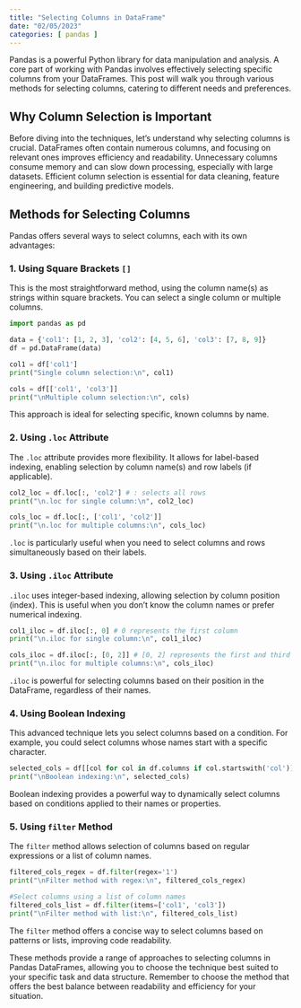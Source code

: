 ```yaml
---
title: "Selecting Columns in DataFrame"
date: "02/05/2023"
categories: [ pandas ]
---
```



Pandas is a powerful Python library for data manipulation and analysis.  A core part of working with Pandas involves effectively selecting specific columns from your DataFrames. This post will walk you through various methods for selecting columns, catering to different needs and preferences.

## Why Column Selection is Important

Before diving into the techniques, let's understand why selecting columns is crucial.  DataFrames often contain numerous columns, and focusing on relevant ones improves efficiency and readability.  Unnecessary columns consume memory and can slow down processing, especially with large datasets.  Efficient column selection is essential for data cleaning, feature engineering, and building predictive models.


## Methods for Selecting Columns

Pandas offers several ways to select columns, each with its own advantages:

### 1. Using Square Brackets `[]`

This is the most straightforward method, using the column name(s) as strings within square brackets.  You can select a single column or multiple columns.

```python
import pandas as pd

data = {'col1': [1, 2, 3], 'col2': [4, 5, 6], 'col3': [7, 8, 9]}
df = pd.DataFrame(data)

col1 = df['col1']
print("Single column selection:\n", col1)

cols = df[['col1', 'col3']]
print("\nMultiple column selection:\n", cols)
```

This approach is ideal for selecting specific, known columns by name.


### 2. Using `.loc` Attribute

The `.loc` attribute provides more flexibility. It allows for label-based indexing, enabling selection by column name(s) and row labels (if applicable).

```python
col2_loc = df.loc[:, 'col2'] # : selects all rows
print("\n.loc for single column:\n", col2_loc)

cols_loc = df.loc[:, ['col1', 'col2']]
print("\n.loc for multiple columns:\n", cols_loc)
```

`.loc` is particularly useful when you need to select columns and rows simultaneously based on their labels.


### 3. Using `.iloc` Attribute

`.iloc` uses integer-based indexing, allowing selection by column position (index).  This is useful when you don't know the column names or prefer numerical indexing.


```python
col1_iloc = df.iloc[:, 0] # 0 represents the first column
print("\n.iloc for single column:\n", col1_iloc)

cols_iloc = df.iloc[:, [0, 2]] # [0, 2] represents the first and third columns
print("\n.iloc for multiple columns:\n", cols_iloc)
```

`.iloc` is powerful for selecting columns based on their position in the DataFrame, regardless of their names.


### 4. Using Boolean Indexing

This advanced technique lets you select columns based on a condition. For example, you could select columns whose names start with a specific character.

```python
selected_cols = df[[col for col in df.columns if col.startswith('col')]]
print("\nBoolean indexing:\n", selected_cols)
```

Boolean indexing provides a powerful way to dynamically select columns based on conditions applied to their names or properties.


### 5.  Using `filter` Method

The `filter` method allows selection of columns based on regular expressions or a list of column names.


```python
filtered_cols_regex = df.filter(regex='1')
print("\nFilter method with regex:\n", filtered_cols_regex)

#Select columns using a list of column names
filtered_cols_list = df.filter(items=['col1', 'col3'])
print("\nFilter method with list:\n", filtered_cols_list)

```

The `filter` method offers a concise way to select columns based on patterns or lists, improving code readability.


These methods provide a range of approaches to selecting columns in Pandas DataFrames, allowing you to choose the technique best suited to your specific task and data structure.  Remember to choose the method that offers the best balance between readability and efficiency for your situation.

